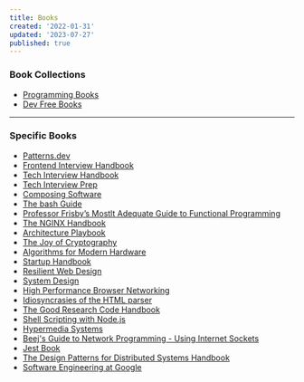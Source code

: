 ```yaml
---
title: Books
created: '2022-01-31'
updated: '2023-07-27'
published: true
---
```


### Book Collections

-   [Programming Books](https://ebookfoundation.github.io/free-programming-books/)
-   [Dev Free Books](https://devfreebooks.github.io/)

---

### Specific Books

-   [Patterns.dev](https://www.patterns.dev/)
-   [Frontend Interview Handbook](https://frontendinterviewhandbook.com/)
-   [Tech Interview Handbook](https://techinterviewhandbook.org/)
-   [Tech Interview Prep](https://techinterview.guide/)
-   [Composing Software](https://medium.com/javascript-scene/composing-software-the-book-f31c77fc3ddc)
-   [The bash Guide](https://guide.bash.academy/)
-   [Professor Frisby’s Mostlt Adequate Guide to Functional Programming](https://mostly-adequate.gitbook.io/mostly-adequate-guide/)
-   [The NGINX Handbook](https://www.freecodecamp.org/news/the-nginx-handbook/)
-   [Architecture Playbook](https://nocomplexity.com/documents/arplaybook/introduction.html)
-   [The Joy of Cryptography](https://joyofcryptography.com/)
-   [Algorithms for Modern Hardware](https://en.algorithmica.org/hpc/)
-   [Startup Handbook](https://www.julian.com/guide/startup/intro)
-   [Resilient Web Design](https://resilientwebdesign.com/)
-   [System Design](https://github.com/karanpratapsingh/system-design)
-   [High Performance Browser Networking](https://hpbn.co/)
-   [Idiosyncrasies of the HTML parser](https://htmlparser.info/)
-   [The Good Research Code Handbook](https://goodresearch.dev/index.html)
-   [Shell Scripting with Node.js](https://exploringjs.com/nodejs-shell-scripting/toc.html)
-   [Hypermedia Systems](https://hypermedia.systems/)
-   [Beej's Guide to Network Programming - Using Internet Sockets](https://beej.us/guide/bgnet/html/)
-   [Jest Book](https://phalanxhead.dev/jest-book/testing_introduction.html)
-   [The Design Patterns for Distributed Systems Handbook](https://www.freecodecamp.org/news/design-patterns-for-distributed-systems/)
-   [Software Engineering at Google](https://abseil.io/resources/swe-book/html/toc.html)
